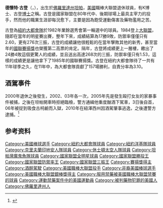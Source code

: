 <!-- 本调用由 {{subst:Unreferenced/auto}} 自动产生。 -->
{{Infobox baseball biography
|name=德懷特·古登<br />Dwight Gooden
|image= Dwight Gooden 1986.jpg
|image_size  =
|caption =
|position=[[投手|投手]]
|bats=右
|throws=右
|birth_date= {{Birth date and age|1964|11|16}}
|birth_place= {{USA}}[[佛羅里達州|佛羅里達州]][[坦帕|坦帕]]
|death_date= 
|death_place= 
|debutleague =美國職棒大聯盟
|debutdate=4月7日
|debutyear=1984年
|debutteam=紐約大都會
|finalleague =美國職棒大聯盟
|finaldate=9月29日
|finalyear=2000年
|finalteam=紐約洋基
|statleague =美國職棒大聯盟
|stat1label=勝敗投數
|stat1value=194–112
|stat2label=[[防禦率|防禦率]]
|stat2value=3.51
|stat3label=[[三振|三振]]
|stat3value=2293
|teams=
* [[紐約大都會|紐約大都會]] ({{mlby|1984}}–{{mlby|1994}})
* [[紐約洋基|紐約洋基]] ({{mlby|1996}}–{{mlby|1997}})
* [[克里夫蘭印地安人|克里夫蘭印地安人]] ({{mlby|1998}}–{{mlby|1999}})
* [[休士頓太空人|休士頓太空人]] ({{mlby|2000}})
* [[坦帕灣魔鬼魚|坦帕灣魔鬼魚]] ({{mlby|2000}})
* [[紐約洋基|紐約洋基]] ({{mlby|2000}})
|highlights=
* 4×[[美國職棒大聯盟全明星賽|全明星賽]] ([[1984年美國職棒大聯盟全明星賽|1984]]–[[1986年美國職棒大聯盟全明星賽|1986]],[[1988年美國職棒大聯盟全明星賽|1988]])
* 3×[[世界大賽|世界大賽]]冠軍 ([[1986年世界大賽|1986]],[[1996年世界大賽|1996]],[[2000年世界大賽|2000]])
* 國聯[[賽揚獎|賽揚獎]] (1985)
* [[三冠王_(棒球)|三冠王]] (1985)
* [[美國職棒大聯盟年度最佳新人獎|國聯年度最佳新人獎]] (1984)
* [[美國職棒大聯盟銀棒獎|銀棒獎]] (1992)
* [[美國職棒大聯盟勝投王|勝投王]] (1985)
* [[美國職棒大聯盟防禦率王|防禦率王]] (1985)
* 2×[[美國職棒大聯盟三振王|三振王]] (1984,1985)
* 1996年5月14日投出[[無安打比賽|無安打比賽]]
* 紐約大都會名人堂
|hoflink = National Baseball Hall of Fame and Museum
|hoftype = National
|hofdate= 
|hofvote= 
}}
'''德懷特·古登'''（{{lang-en|'''Dwight Gooden'''}}，{{bd|1964年|11月16日|||catIdx=Gooden, Dwight}}），出生於[[佛羅里達州|佛羅里達州]][[坦帕|坦帕]]，[[美國|美國]]職棒大聯盟退休球員，有K博士、古登[[博士|博士]]之稱。古登是國家聯盟在80年代中、後期球場上最具主宰力的投手，然而他的職業生涯卻每況愈下，主要是因為飽受運動傷害及藥物濫用之苦。

古登為[[紐約大都會隊|紐約大都會隊]]於1982年業餘選秀會第一輪選中的球員。1984登上[[大聯盟|大聯盟]]，隨即在當年的明星賽出賽，整年下來，成績結算為17勝9敗，防禦率僅僅只有2.60，更有276次三振，古登的成績讓他很輕鬆的在當年擊敗其他的新秀，甚至當年的[[國聯|國聯]][[賽揚獎|賽揚獎]]也榮獲第二高票的肯定。隔年，古登將成績更上一層樓，繳出了24勝4敗這個更驚人的成績，並且送出高達268次的三振，防禦率僅只有1.53，這樣的成績更是讓他拿下了1985年的國聯賽揚獎。古登在紐約大都會隊待了一共有11年球季之久，在11年中，為大都會隊貢獻了157場勝利，自責分率為3.10。

== 酒駕事件 ==
2000年退休之後發生，2002、03年各一次，2005年先是發生毆打女友的家暴事件被捕，之後在坦帕開車時拒絕臨檢，警方通緝他重度酗酒下駕車，3日後自首，06年被捉到吸食古柯鹼而入獄，2010年在紐澤西州因酒駕肇事逃逸，之後遭警方逮捕。<ref>{{Cite web |url=https://tw.appledaily.com/sports/20200615/3Y4ANAOKQDJY4BEV2GFWQ4CEKQ/ |title=大聯盟酒駕事件屢見不鮮　4度犯案者還進名人堂 |access-date=2020-06-22 |archive-date=2020-08-04 |archive-url=https://web.archive.org/web/20200804081818/https://tw.appledaily.com/sports/20200615/3Y4ANAOKQDJY4BEV2GFWQ4CEKQ/ |dead-url=no }}</ref>

== 参考资料 ==
{{reflist}}

{{美联社年度最佳男运动员}}
{{美國職棒大聯盟投手三冠王}}
{{1986年世界大賽冠軍紐約大都會隊名單}}
{{1996年世界大賽冠軍紐約洋基隊名單}}
{{2000年世界大賽冠軍紐約洋基隊名單}}
{{Authority control}}

{{DEFAULTSORT:Gooden, Dwight}}
[[Category:美國棒球選手|Category:美國棒球選手]]
[[Category:紐約大都會隊球員|Category:紐約大都會隊球員]]
[[Category:紐約洋基隊球員|Category:紐約洋基隊球員]]
[[Category:克里夫蘭印地安人隊球員|Category:克里夫蘭印地安人隊球員]]
[[Category:休士頓太空人隊球員|Category:休士頓太空人隊球員]]
[[Category:坦帕灣魔鬼魚隊球員|Category:坦帕灣魔鬼魚隊球員]]
[[Category:國家聯盟全明星球員|Category:國家聯盟全明星球員]]
[[Category:國家聯盟勝投王|Category:國家聯盟勝投王]]
[[Category:國家聯盟防禦率王|Category:國家聯盟防禦率王]]
[[Category:國家聯盟三振王|Category:國家聯盟三振王]]
[[Category:賽揚獎得主|Category:賽揚獎得主]]
[[Category:酒醉駕駛|Category:酒醉駕駛]]
[[Category:美國職棒大聯盟投手|Category:美國職棒大聯盟投手]]
[[Category:非裔美國棒球選手|Category:非裔美國棒球選手]]
[[Category:美國職棒大聯盟銀棒獎得主|Category:美國職棒大聯盟銀棒獎得主]]
[[Category:服用禁藥被美國職棒大聯盟禁賽的球員|Category:服用禁藥被美國職棒大聯盟禁賽的球員]]
[[Category:運動禁藥案件中的美國運動員|Category:運動禁藥案件中的美國運動員]]
[[Category:被判藥物犯罪的美國人|Category:被判藥物犯罪的美國人]]
[[Category:佛羅里達州人|Category:佛羅里達州人]]